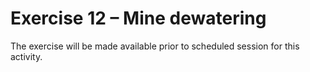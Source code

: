 # Exercise 12 -- Mine dewatering {#E12 .unnumbered}

The exercise will be made available prior to scheduled session for this activity.


